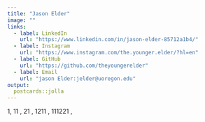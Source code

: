 ```yaml
---
title: "Jason Elder"
image: ""
links:
  - label: LinkedIn
    url: "https://www.linkedin.com/in/jason-elder-85712a1b4/"
  - label: Instagram
    url: "https://www.instagram.com/the.younger.elder/?hl=en"
  - label: GitHub
    url: "https://github.com/theyoungerelder"
  - label: Email
    url: "jason Elder:jelder@uoregon.edu"
output:
  postcards::jolla
---
```


1, 11 , 21 , 1211 , 111221 ,
